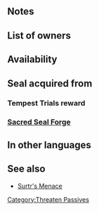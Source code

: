 {{Passive
|name=Threat. Spd/Def
|type=C
|exclusive=0
|canUseMove={{MoveList|All}}
|canUseWeapon={{WeaponList|All}}
|intID=2654
|sort=7071
|effectRange=2
|value=6
|timingID=8
|abilityID=53
|randomTimestamp=2021-08-07T07:00:00Z
|randomMinLv=31
|properties=random_owner
|1name=Threat. Spd/Def 1
|alt1name=Threat. Spd Def 1
|1tagid=SID_速さ守備の威嚇1
|1effect=At start of turn, inflicts Spd/Def-3 on foes within 2 spaces through their next actions.
|1required=Threaten Spd 1;Threaten Def 1
|1cost=100
|1promotionRarity=5
|1promotionTier=1
|2name=Threat. Spd/Def 2
|alt2name=Threat. Spd Def 2
|2tagid=SID_速さ守備の威嚇2
|2effect=At start of turn, inflicts Spd/Def-4 on foes within 2 spaces through their next actions.
|2required=Threat. Spd/Def 1
|2cost=200
|properties2=random_inherit_base,random_owner
}}
==Notes==
{{Penalties}}
==List of owners==
{{Skill Hero List}}
==Availability==
{{PassiveFocusList}}
{{PassiveDistributionList}}
{{PassiveCombatManualList}}
==Seal acquired from==
===Tempest Trials reward===
{{Tempest Trials seal reward}}
===[[Sacred Seal Forge]]===
{{SealCosts
|seals=Threat. Spd/Def 1;Threat. Spd/Def 2
|badgeColor=Verdant
|costs1=20;100;20
|costs2=400;1000;100
}}
==In other languages==
{{OtherLanguages
|english=Threat. Spd/Def
|japanese=速さ守備の威嚇
|german=Ges./Ver. gefähr.
|spanishEU=Reducir Vel/Def
|spanishLA=Red. Vel./Def.
|french=Vit/Déf réduites
|italian=Mina Vel/Dif
|chineseTW=速度防守的威嚇
|portuguese=Vel./Def. minaz
}}
==See also==
* [[Surtr's Menace]]
{{Passives Navbox|C}}
[[Category:Threaten Passives]]
{{Seals Navbox}}